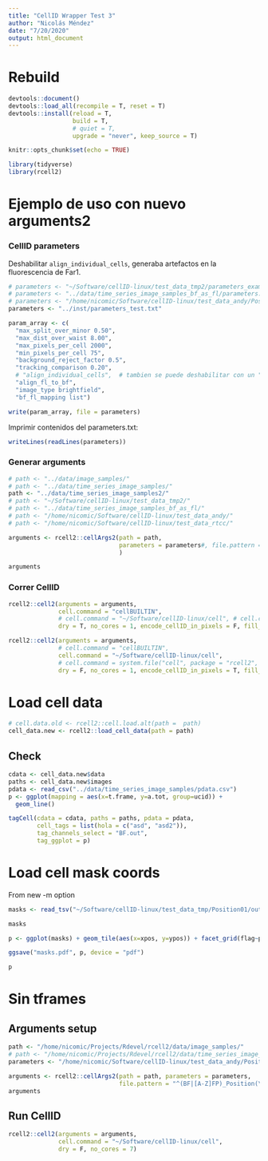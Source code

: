 ```yaml
---
title: "CellID Wrapper Test 3"
author: "Nicolás Méndez"
date: "7/20/2020"
output: html_document
---
```


# Rebuild

```r
devtools::document()
devtools::load_all(recompile = T, reset = T)
devtools::install(reload = T, 
                  build = T,
                  # quiet = T,
                  upgrade = "never", keep_source = T)
```


```r
knitr::opts_chunk$set(echo = TRUE)

library(tidyverse)
library(rcell2)
```

# Ejemplo de uso con nuevo arguments2

### CellID parameters

Deshabilitar `align_individual_cells`, generaba artefactos en la fluorescencia de Far1.

```r
# parameters <- "~/Software/cellID-linux/test_data_tmp2/parameters_example2.txt"
# parameters <- "../data/time_series_image_samples_bf_as_fl/parameters.txt"
# parameters <- "/home/nicomic/Software/cellID-linux/test_data_andy/Position001/parameters_vcellid_out.txt"
parameters <- "../inst/parameters_test.txt"

param_array <- c(
  "max_split_over_minor 0.50",
  "max_dist_over_waist 8.00",
  "max_pixels_per_cell 2000",
  "min_pixels_per_cell 75",
  "background_reject_factor 0.5",
  "tracking_comparison 0.20",
  # "align_individual_cells",  # tambien se puede deshabilitar con un "#" en el mismo parameters.txt
  "align_fl_to_bf",
  "image_type brightfield",
  "bf_fl_mapping list")

write(param_array, file = parameters)
```

Imprimir contenidos del parameters.txt:

```r
writeLines(readLines(parameters))
```

### Generar arguments

```r
# path <- "../data/image_samples/"
# path <- "../data/time_series_image_samples/"
path <- "../data/time_series_image_samples2/"
# path <- "~/Software/cellID-linux/test_data_tmp2/"
# path <- "../data/time_series_image_samples_bf_as_fl/"
# path <- "/home/nicomic/Software/cellID-linux/test_data_andy/"
# path <- "/home/nicomic/Software/cellID-linux/test_data_rtcc/"

arguments <- rcell2::cellArgs2(path = path, 
                               parameters = parameters#, file.pattern = "^(BF|[A-Z]FP)_Position(\\d+)().tif$"
                               )

arguments
```

### Correr CellID

```r
rcell2::cell2(arguments = arguments, 
              cell.command = "cellBUILTIN",
              # cell.command = "~/Software/cellID-linux/cell", # cell.command = system.file("cell", package = "rcell2", mustWork = T),
              dry = T, no_cores = 1, encode_cellID_in_pixels = F, fill_interior_pixels = T)
```


```r
rcell2::cell2(arguments = arguments, 
              # cell.command = "cellBUILTIN",
              cell.command = "~/Software/cellID-linux/cell",
              # cell.command = system.file("cell", package = "rcell2", mustWork = T),
              dry = F, no_cores = 1, encode_cellID_in_pixels = T, fill_interior_pixels = T, ignore.stdout = F)
```

# Load cell data

```r
# cell.data.old <- rcell2::cell.load.alt(path =  path)
cell_data.new <- rcell2::load_cell_data(path = path)
```

## Check

```r
cdata <- cell_data.new$data
paths <- cell_data.new$images
pdata <- read_csv("../data/time_series_image_samples/pdata.csv")
p <- ggplot(mapping = aes(x=t.frame, y=a.tot, group=ucid)) + 
  geom_line()

tagCell(cdata = cdata, paths = paths, pdata = pdata, 
        cell_tags = list(hola = c("asd", "asd2")), 
        tag_channels_select = "BF.out", 
        tag_ggplot = p)
```


# Load cell mask coords

From new -m option

```r
masks <- read_tsv("~/Software/cellID-linux/test_data_tmp/Position01/out_all_masks.tsv")

masks
```

```r
p <- ggplot(masks) + geom_tile(aes(x=xpos, y=ypos)) + facet_grid(flag~pixtype)

ggsave("masks.pdf", p, device = "pdf")

p
```

# Sin tframes

## Arguments setup

```r
path <- "/home/nicomic/Projects/Rdevel/rcell2/data/image_samples/"
# path <- "/home/nicomic/Projects/Rdevel/rcell2/data/time_series_image_samples/"
parameters <- "/home/nicomic/Software/cellID-linux/test_data_andy/Position001/parameters_vcellid_out.txt"

arguments <- rcell2::cellArgs2(path = path, parameters = parameters, 
                               file.pattern = "^(BF|[A-Z]FP)_Position(\\d+)().tif$")
arguments
```

## Run CellID

```r
rcell2::cell2(arguments = arguments, 
              cell.command = "~/Software/cellID-linux/cell", 
              dry = F, no_cores = 7)
```

